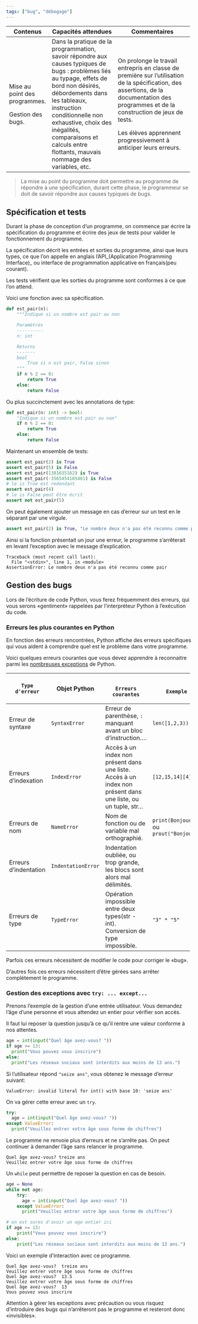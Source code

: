 ```yaml
---
tags: ["bug", "débogage"]
---
```


::: programme

+-------------------+----------------------------------+--------------------------------------+
| Contenus          | Capacités attendues              | Commentaires                         |
+===================+==================================+======================================+
| Mise au point des | Dans la pratique de la           | On prolonge le travail entrepris en  |
| programmes.       | programmation, savoir répondre   | classe de première sur l’utilisation |
|                   | aux causes typiques de bugs :    | de la spécification, des assertions, |
| Gestion des bugs. | problèmes liés au typage, effets | de la documentation des              |
|                   | de bord non désirés,             | programmes et de la construction     |
|                   | débordements dans les            | de jeux de tests.                    |
|                   | tableaux, instruction            |                                      |
|                   | conditionnelle non exhaustive,   | Les élèves apprennent                |
|                   | choix des inégalités,            | progressivement à anticiper leurs    |
|                   | comparaisons et calculs entre    | erreurs.                             |
|                   | flottants, mauvais nommage des   |                                      |
|                   | variables, etc.                  |                                      |
+-------------------+----------------------------------+--------------------------------------+

:::

> La mise au point du programme doit permettre au programme de répondre à une spécification, durant
> cette phase, le programmeur se doit de savoir répondre aux causes typiques de bugs.


## Spécification et tests

Durant la phase de conception d'un programme, on commence par écrire la spécification du programme
et écrire des jeux de tests pour valider le fonctionnement du programme.

La spécification décrit les entrées et sorties du programme, ainsi que leurs types, ce que l'on
appelle en anglais l'API_(Application Programming Interface)_ ou interface de programmation
applicative en français(peu courant).

Les tests vérifient que les sorties du programme sont conformes à ce que l'on attend.

::: example

Voici une fonction avec sa spécification.

```python
def est_pair(n):
    """Indique si un nombre est pair ou non

    Paramètres
    ----------
    n: int

    Returns
    -------
    bool
        True si n est pair, False sinon
    """
    if n % 2 == 0:
        return True
    else:
        return False
```

Ou plus succinctement avec les annotations de type:

```python
def est_pair(n: int) -> bool:
    "Indique si un nombre est pair ou non"
    if n % 2 == 0:
        return True
    else:
        return False
```


Maintenant un ensemble de tests:

```python
assert est_pair(2) is True
assert est_pair(5) is False
assert est_pair(1381635162) is True
assert est_pair(-3565454165461) is False
# le is True est redondant
assert est_pair(4)
# le is False peut être écrit
assert not est_pair(5)
```

On peut également ajouter un message en cas d'erreur sur un test en le séparant par une virgule.

```python
assert est_pair(2) is True, "Le nombre deux n'a pas été reconnu comme pair"
```

Ainsi si la fonction présentait un jour une erreur, le programme s'arrêterait en levant l'exception
avec le message d'explication.

```
Traceback (most recent call last):
  File "<stdin>", line 1, in <module>
AssertionError: Le nombre deux n'a pas été reconnu comme pair
```

:::

## Gestion des bugs

Lors de l'écriture de code Python, vous ferez fréquemment des erreurs, qui vous serons «gentiment»
rappelées par l'interpréteur Python à l'exécution du code.

### Erreurs les plus courantes en Python

En fonction des erreurs rencontrées, Python affiche des erreurs spécifiques qui vous aident à
comprendre quel est le problème dans votre programme.

Voici quelques erreurs courantes que vous devez apprendre à reconnaitre parmi les
[nombreuses exceptions](https://docs.python.org/fr/3/library/exceptions.html#exception-hierarchy)
de Python.

+-----------------------+--------------------+----------------------------------------------------------------------------------+------------------------------------------+
|     Type d'erreur     |    Objet Python    |                                Erreurs courantes                                 |                 Exemple                  |
+=======================+====================+==================================================================================+==========================================+
| Erreur de syntaxe     | `SyntaxError`      | Erreur de parenthèse,  `:` manquant avant un bloc   d'instruction....            | `len([1,2,3))`                           |
+-----------------------+--------------------+----------------------------------------------------------------------------------+------------------------------------------+
| Erreurs d'indexation  | `IndexError`       | Accès à un index non présent dans une liste.                                     | `[12,15,14][4]`                          |
|                       |                    | Accès à un index non présent dans une liste, ou un tuple, str...                 |                                          |
+-----------------------+--------------------+----------------------------------------------------------------------------------+------------------------------------------+
| Erreurs de nom        | `NameError`        | Nom de fonction ou de variable mal orthographié.                                 | `print(Bonjour) ` ou  `prout("Bonjour")` |
+-----------------------+--------------------+----------------------------------------------------------------------------------+------------------------------------------+
| Erreurs d'indentation | `IndentationError` | Indentation oubliée, ou trop grande, les blocs sont alors mal délimités.         |                                          |
+-----------------------+--------------------+----------------------------------------------------------------------------------+------------------------------------------+
| Erreurs de type       | `TypeError`        | Opération impossible entre deux types(str - int). Conversion de type impossible. | `"3" * "5"`                              |
+-----------------------+--------------------+----------------------------------------------------------------------------------+------------------------------------------+

Parfois ces erreurs nécessitent de modifier le code pour corriger le «bug».

D'autres fois ces erreurs nécessitent d'être gérées sans arrêter complétement le programme.

### Gestion des exceptions avec `try: ... except...`

Prenons l'exemple de la gestion d'une entrée utilisateur. Vous demandez l'âge d'une personne et
vous attendez un entier pour vérifier son accès.

Il faut lui reposer la question jusqu'à ce qu'il rentre une valeur conforme à nos attentes.

```python
age = int(input("Quel âge avez-vous? "))
if age >= 13:
  print("Vous pouvez vous inscrire")
else:
  print("Les réseaux sociaux sont interdits aux moins de 13 ans.")  
```

Si l'utilisateur répond `"seize ans"`, vous obtenez le message d'erreur suivant:

```
ValueError: invalid literal for int() with base 10: 'seize ans'
```

On va gérer cette erreur avec un `try`.

```python
try:
  age = int(input("Quel âge avez-vous? "))
except ValueError:
  print("Veuillez entrer votre âge sous forme de chiffres")
```

Le programme ne renvoie plus d'erreurs et ne s'arrête pas. On peut continuer à demander l'âge sans relancer le programme.

```
Quel âge avez-vous? treize ans
Veuillez entrer votre âge sous forme de chiffres
```

Un `while` peut permettre de reposer la question en cas de besoin.

```python
age = None
while not age: 
    try:
      age = int(input("Quel âge avez-vous? "))
    except ValueError:
      print("Veuillez entrer votre âge sous forme de chiffres")

# on est sures d'avoir un age entier ici
if age >= 13:
    print("Vous pouvez vous inscrire")
else:
    print("Les réseaux sociaux sont interdits aux moins de 13 ans.")
```

Voici un exemple d'interaction avec ce programme.

```
Quel âge avez-vous?  treize ans
Veuillez entrer votre âge sous forme de chiffres
Quel âge avez-vous?  13.5
Veuillez entrer votre âge sous forme de chiffres
Quel âge avez-vous?  13
Vous pouvez vous inscrire
```

::: plus

Attention à gérer les exceptions avec précaution ou vous risquez d'introduire des bugs qui
n'arrêteront pas le programme et resteront donc «invisibles».

:::
